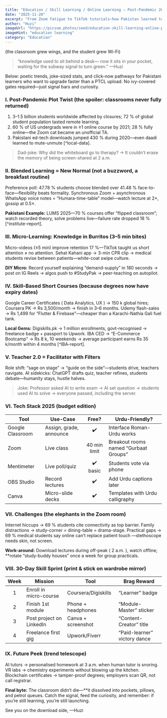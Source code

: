 ```yaml
---
title: "Education / Skill Learning / Online Learning — Post-Pandemic 2025"
date: "2025-11-20"
excerpt: "From Zoom fatigue to TikTok tutorials—how Pakistan learned to learn again. Discover blended classrooms, micro-credentials, and the skills that actually pay the bills in 2025."
author: "Huzi"
imageUrl: "https://picsum.photos/seed/education-skill-learning-online-post-pandemic-2025/1200/630"
imageHint: "education learning"
category: "Education"
---
```


(the classroom grew wings, and the student grew Wi-Fi)
> “knowledge used to sit behind a desk—
> now it sits in your pocket, waiting for the subway signal to turn green.”
> —Huzi

Below: poetic trends, joke-sized stats, and click-now pathways for Pakistani learners who want to upgrade faster than a PTCL upload.
No ivy-covered gates required—just signal bars and curiosity.

### I. Post-Pandemic Plot Twist (the spoiler: classrooms never fully returned)
1.  3–1.5 billion students worldwide affected by closures; 72 % of global student population tasted remote learning.
2.  60 % of US undergrads were in ≥1 online course by 2021; 28 % fully online—the Zoom cat became an unofficial TA.
3.  Pakistani ed-tech downloads jumped 430 % during 2020—even daadi learned to mute-unmute [^local-data].

> Dad-joke: Why did the whiteboard go to therapy?
> → It couldn’t erase the memory of being screen-shared at 2 a.m.

### II. Blended Learning = New Normal (not a buzzword, a breakfast routine)
Preference poll: 47.78 % students choose blended over 41.48 % face-to-face—flexibility beats formality.
Synchronous Zoom + asynchronous WhatsApp voice notes = “Humara-time-table” model—watch lecture at 2×, gossip at 0.5×.

**Pakistani Example:**
LUMS 2025—70 % courses offer “flipped classroom”; watch recorded theory, solve problems live—failure rate dropped 18 % [^institute-report].

### III. Micro-Learning: Knowledge in Burritos (3–5 min bites)
Micro-videos (≤5 min) improve retention 17 %—TikTok taught us short attention ≠ no attention.
Sehat Kahani app → 3-min CPR clip → medical students revise between patients—white-coat swipe culture.

**DIY Micro:**
Record yourself explaining “demand-supply” in 180 seconds → post on IG Reels → algos push to #StudyPak → peer-teaching on autopilot.

### IV. Skill-Based Short Courses (because degrees now have expiry dates)
Google Career Certificates ( Data Analytics, UX ) → 150 k global hires; Coursera PK → Rs 3,500/month → finish in 3–6 months.
Udemy flash-sales → Rs 1,499 for “Flutter & Firebase”—cheaper than a Karachi-Nathia Gali fuel tank.

**Local Gems:**
Digiskills.pk → 1 million enrollments, govt-recognised → freelance badge + passport to Upwork.
IBA CED → “E-Commerce Bootcamp” → Rs 8 k, 10 weekends → average participant earns Rs 35 k/month within 4 months [^IBA-report].

### V. Teacher 2.0 = Facilitator with Filters
Role shift: “sage on stage” → “guide on the side”—students drive, teachers navigate.
AI sidekicks: ChatGPT drafts quiz, teacher refines, students debate—humanity stays, hustle halves.

> Joke: Professor asked AI to write exam → AI set question → students used AI to solve → everyone passed, including the server.

### VI. Tech Stack 2025 (budget edition)

| Tool              | Use-Case              | Free? | Urdu-Friendly?                     |
| ----------------- | --------------------- | :---: | ---------------------------------- |
| Google Classroom  | Assign, grade, announce | ✔️    | Interface Roman-Urdu works       |
| Zoom              | Live class            | 40 min limit | Breakout rooms named “Gurbaat Groups” |
| Mentimeter        | Live poll/quiz        | ✔️ basic | Students vote via phone            |
| OBS Studio        | Record lectures       | ✔️    | Add Urdu captions later          |
| Canva             | Micro-slide decks     | ✔️    | Templates with Urdu calligraphy    |

### VII. Challenges (the elephants in the Zoom room)
Internet hiccups → 69 % students cite connectivity as top barrier.
Family distractions → study-corner = dining-table = drama-stage.
Practical gaps → 69 % medical students say online can’t replace patient touch —stethoscope needs skin, not screen.

**Work-around:**
Download lectures during off-peak ( 2 a.m. ), watch offline; **rotate “study-buddy houses” once a week for group practicals.

### VIII. 30-Day Skill Sprint (print & stick on wardrobe mirror)

| Week | Mission                 | Tool               | Brag Reward            |
| :--: | ----------------------- | ------------------ | ---------------------- |
| 1    | Enroll in micro-course  | Coursera/Digiskills | “Learner” badge         |
| 2    | Finish 1st module       | Phone + headphones | “Module-Master” sticker |
| 3    | Post project on LinkedIn  | Canva + screenshot | “Content-Creator” title |
| 4    | Freelance first gig     | Upwork/Fiverr      | “Paid-learner” victory dance |

### IX. Future Peek (trend telescope)
AI tutors → personalised homework at 3 a.m. when human tutor is snoring.
VR labs → chemistry experiments without blowing up the kitchen.
Blockchain certificates → tamper-proof degrees; employers scan QR, not call registrar.

**Final byte:** The classroom didn’t die—**it dissolved into pockets, pillows, and petrol queues.
Catch the signal, feed the curiosity, and remember:
if you’re still learning, you’re still launching.

See you on the download side,
—Huzi
